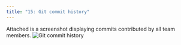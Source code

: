 ```yaml
---
title: "15: Git commit history"
---
```


Attached is a screenshot displaying commits contributed by all team members.
![Git commit history](Screenshot (303).png)
